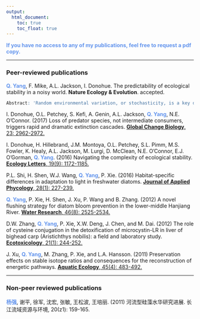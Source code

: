 ```yaml
---
output:
  html_document: 
    toc: true
    toc_float: true
---
```


<link rel="stylesheet" href="styles.css" type="text/css">

<span style="color:cornflowerblue">**If you have no access to any of my publications, feel free to request a pdf copy.**</span>

------------------

### Peer-reviewed publications

<span style="color:cornflowerblue">**Q. Yang**</span>, F. Mike, A.L. Jackson, I. Donohue. The predictability of ecological stability in a noisy world. **Nature Ecology & Evolution**. accepted.
```r
Abstract: 'Random environmental variation, or stochasticity, is a key determinant of ecological dynamics. While we have some appreciation of how environmental stochasticity can moderate the variability and persistence of communities, we know little about its implications for the nature and predictability of ecological responses to large perturbations. Here, we show that shifts in the temporal autocorrelation (colour) of environmental noise provoke trade-offs in ecological stability across a wide range of different food-web structures by stabilizing dynamics in some dimensions, while simultaneously destabilizing them in others. Specifically, increasingly positive autocorrelation (reddening) of environmental noise increases resilience by hastening recovery of food-webs following a large perturbation, but reduces their resistance to perturbation and increases their temporal variability (reduces biomass stability). In contrast, all stability dimensions become less predictable, showing increased variability around the mean response, as environmental noise reddens. Moreover, we found environmental reddening to be a considerably more important determinant of stability than intrinsic food-web characteristics. These findings reveal the fundamental and dominant role played by environmental stochasticity in determining the dynamics and stability of ecosystems and extend our understanding of how the multiple dimensions of stability relate to each other beyond simple white noise environments.'
```

I. Donohue, O.L. Petchey, S. Kefi, A. Genin, A.L. Jackson, <span style="color:cornflowerblue">**Q. Yang**</span>, N.E. O’Connor. (2017) Loss of predator species, not intermediate consumers, triggers rapid and dramatic extinction cascades. [**Global Change Biology**. 23: 2962-2972.](https://onlinelibrary.wiley.com/doi/full/10.1111/gcb.13703)

I. Donohue, H. Hillebrand, J.M. Montoya, O.L. Petchey, S.L. Pimm, M.S. Fowler, K. Healy, A.L. Jackson, M. Lurgi, D. McClean, N.E. O’Connor, E.J. O’Gorman, <span style="color:cornflowerblue">**Q. Yang**</span>. (2016) Navigating the complexity of ecological stability. [**Ecology Letters**, 19(9): 1172-1185.](https://onlinelibrary.wiley.com/doi/full/10.1111/ele.12648)

P.L. Shi, H. Shen, W.J. Wang, <span style="color:cornflowerblue">**Q. Yang**</span>, P. Xie. (2016) Habitat-specific differences in adaptation to light in freshwater diatoms. [**Journal of Applied Phycology**, 28(1): 227-239.](https://link.springer.com/article/10.1007/s10811-015-0531-7)

<span style="color:cornflowerblue">**Q. Yang**</span>, P. Xie, H. Shen, J. Xu, P. Wang and B. Zhang. (2012) A novel flushing strategy for diatom bloom prevention in the lower-middle Hanjiang River. [**Water Research**, 46(8): 2525-2534.](https://www.sciencedirect.com/science/article/abs/pii/S0043135412000838)

D.W. Zhang, <span style="color:cornflowerblue">**Q. Yang**</span>, P. Xie, X.W. Deng, J. Chen, and M. Dai. (2012) The role of cysteine conjugation in the detoxification of microcystin-LR in liver of bighead carp (Aristichthys nobilis): a field and laboratory study. [**Ecotoxicology**, 21(1): 244-252.](https://link.springer.com/article/10.1007/s10646-011-0783-1)

J. Xu, <span style="color:cornflowerblue">**Q. Yang**</span>, M. Zhang, P. Xie, and L.A. Hansson. (2011) Preservation effects on stable isotope ratios and consequences for the reconstruction of energetic pathways. [**Aquatic Ecology**, 45(4): 483-492.](https://link.springer.com/article/10.1007/s10452-011-9369-5)

---------------------------------------------------------
### Non-peer reviewed publications
<span style="color:cornflowerblue">**杨强**</span>, 谢平, 徐军, 沈宏, 张敏, 王松波, 王培丽. (2011) 河流型硅藻水华研究进展. 长江流域资源与环境, 20(z1): 159-165.



